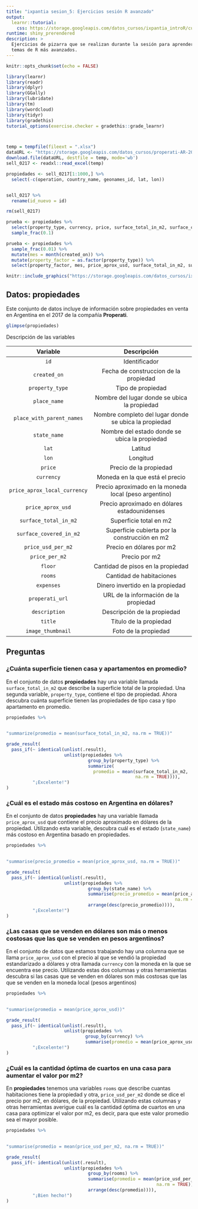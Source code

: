 ```yaml
---
title: "ixpantia sesion_5: Ejercicios sesión R avanzado"
output: 
  learnr::tutorial:
    css: https://storage.googleapis.com/datos_cursos/ixpantia_introR/custom_css.css
runtime: shiny_prerendered
description: >
  Ejercicios de pizarra que se realizan durante la sesión para aprender sobre
  temas de R más avanzados.
---
```


<style>
@import url('https://fonts.googleapis.com/css2?family=Roboto+Mono&family=Roboto+Slab&family=Source+Sans+Pro:wght@300;400&display=swap');

@import url('https://fonts.googleapis.com/css2?family=Lato&display=swap');
</style> 

```r
knitr::opts_chunk$set(echo = FALSE)

library(learnr)
library(readr)
library(dplyr)
library(GGally)
library(lubridate)
library(tm)
library(wordcloud)
library(tidyr)
library(gradethis)
tutorial_options(exercise.checker = gradethis::grade_learnr)



temp = tempfile(fileext = ".xlsx")
dataURL <- "https://storage.googleapis.com/datos_cursos/properati-AR-2017-08-01-properties_short.xlsx"
download.file(dataURL, destfile = temp, mode='wb')
sell_0217 <- readxl::read_excel(temp)

propiedades <- sell_0217[1:1000,] %>% 
  select(-c(operation, country_name, geonames_id, lat, lon))


sell_0217 %>%
  rename(id_nuevo = id)

rm(sell_0217)

prueba <- propiedades %>%
  select(property_type, currency, price, surface_total_in_m2, surface_covered_in_m2) %>%
  sample_frac(0.1)

prueba <- propiedades %>%
  sample_frac(0.01) %>%
  mutate(mes = month(created_on)) %>%
  mutate(property_factor = as.factor(property_type)) %>%
  select(property_factor, mes, price_aprox_usd, surface_total_in_m2, surface_covered_in_m2)
```

```r
knitr::include_graphics("https://storage.googleapis.com/datos_cursos/ixpantia_introR/ixpantia_logo.png")   
```

## Datos: **propiedades**

Este conjunto de datos incluye de información sobre propiedades en venta en Argentina en el 2017 de la compañía **Properati**. 
```r
glimpse(propiedades)
```
Descripción de las variables

| Variable                     | Descripción                                           |
| :--------:                   | :-----------:                                         |
| `id`                         | Identificador                                         |
| `created_on`                 | Fecha de construccion de la propiedad                 |
| `property_type`              | Tipo de propiedad                                     |
| `place_name`                 | Nombre del lugar donde se ubica la propiedad          |
| `place_with_parent_names`    | Nombre completo del lugar donde se ubica la propiedad |
| `state_name`                 | Nombre del estado donde se ubica la propiedad         |
| `lat`                        | Latitud                                               |
| `lon`                        | Longitud                                              |
| `price`                      | Precio de la propiedad                                |
| `currency`                   | Moneda en la que está el precio                       |
| `price_aprox_local_currency` | Precio aproximado en la moneda local (peso argentino) |
| `price_aprox_usd`            | Precio aproximado en dólares estadounidenses          |
| `surface_total_in_m2 `       | Superficie total en m2                                |
| `surface_covered_in_m2 `     | Superficie cubierta por la construcción en m2         |
| `price_usd_per_m2 `          | Precio en dólares por m2                              |
| `price_per_m2`               | Precio por m2                                         |
| `floor`                      | Cantidad de pisos en la propiedad                     |
| `rooms`                      | Cantidad de habitaciones                              |
| `expenses`                   | Dinero invertido en la propiedad                      |
| `properati_url`              | URL de la información de la propiedad                 |
| `description`                | Descripción de la propiedad                           |
| `title`                      | Título de la propiedad                                |
| `image_thumbnail`            | Foto de la propiedad                                  |

## Preguntas

### ¿Cuánta superficie tienen casa y apartamentos en promedio?

En el conjunto de datos **propiedades** hay una variable llamada
`surface_total_in_m2` que describe la superficie total de la propiedad. Una
segunda variable, `property_type`, contiene el tipo de propiedad. Ahora descubra cuánta superficie tienen las propiedades de tipo casa y tipo apartamento en promedio.
```r
propiedades %>% 
  
```

```r
"summarize(promedio = mean(surface_total_in_m2, na.rm = TRUE))"
```

```r
grade_result(
  pass_if(~ identical(unlist(.result), 
                      unlist(propiedades %>%
                               group_by(property_type) %>%
                               summarize(
                                 promedio = mean(surface_total_in_m2,
                                                 na.rm = TRUE)))),
          "¡Excelente!")
)
```

### ¿Cuál es el estado más costoso en Argentina en dólares?

En el conjunto de datos **propiedades** hay una variable llamada `price_aprox_usd`
que contiene el precio aproximado en dólares de la propiedad. Utilizando esta
variable, descubra cuál es el estado (`state_name`) más costoso en Argentina
basado en propiedades. 

```r
propiedades %>% 
  
```

```r
"summarise(precio_promedio = mean(price_aprox_usd, na.rm = TRUE))"
```

```r
grade_result(
  pass_if(~ identical(unlist(.result),
                      unlist(propiedades %>%
                               group_by(state_name) %>%
                               summarise(precio_promedio = mean(price_aprox_usd,
                                                                na.rm = TRUE)) %>%
                               arrange(desc(precio_promedio)))),
          "¡Excelente!")
)
```

### ¿Las casas que se venden en dólares son más o menos costosas que las que se venden en pesos argentinos?

En el conjunto de datos que estamos trabajando hay una columna que se llama
`price_aprox_usd` con el precio al que se vendió la propiedad estandarizado a
dólares y otra llamada `currency` con la moneda en la que se encuentra ese
precio.  Utilizando estas dos columnas y otras herramientas descubra si las
casas que se venden en dólares son más costosas que las que se venden en la
moneda local (pesos argentinos)

```r
propiedades %>% 
  
```

```r
"summarise(promedio = mean(price_aprox_usd))"
```

```r
grade_result(
  pass_if(~ identical(unlist(.result),
                      unlist(propiedades %>%
                              group_by(currency) %>% 
                              summarise(promedio = mean(price_aprox_usd)))),
          "¡Excelente!")
)
```

### ¿Cuál es la cantidad óptima de cuartos en una casa para aumentar el valor por m2?

En **propiedades** tenemos una variables `rooms` que describe cuantas
habitaciones tiene la propiedad y otra, `price_usd_per_m2` donde se dice el
precio por m2, en dólares, de la propiedad. Utilizando estas columnas y otras
herramientas averigue cuál es la cantidad óptima de cuartos en una casa para
optimizar el valor por m2, es decir, para que este valor promedio sea el mayor
posible. 

```r
propiedades %>% 
  
```

```r
"summarise(promedio = mean(price_usd_per_m2, na.rm = TRUE))"
```

```r
grade_result(
  pass_if(~ identical(unlist(.result),
                      unlist(propiedades %>%
                               group_by(rooms) %>% 
                               summarise(promedio = mean(price_usd_per_m2,
                                                         na.rm = TRUE)) %>%
                               arrange(desc(promedio)))),
          "¡Bien hecho!")
)
```

